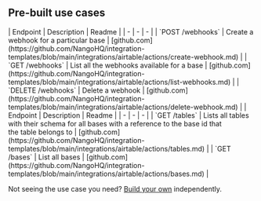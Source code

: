 
## Pre-built use cases

<AccordionGroup>


<Accordion title="Webhooks">
| Endpoint | Description | Readme |
| - | - | - |
| `POST /webhooks` | Create a webhook for a particular base | [github.com](https://github.com/NangoHQ/integration-templates/blob/main/integrations/airtable/actions/create-webhook.md) |
| `GET /webhooks` | List all the webhooks available for a base | [github.com](https://github.com/NangoHQ/integration-templates/blob/main/integrations/airtable/actions/list-webhooks.md) |
| `DELETE /webhooks` | Delete a webhook | [github.com](https://github.com/NangoHQ/integration-templates/blob/main/integrations/airtable/actions/delete-webhook.md) |
</Accordion>


<Accordion title="Others">
| Endpoint | Description | Readme |
| - | - | - |
| `GET /tables` | Lists all tables with their schema for all bases with a reference to the base id that<br />the table belongs to | [github.com](https://github.com/NangoHQ/integration-templates/blob/main/integrations/airtable/actions/tables.md) |
| `GET /bases` | List all bases | [github.com](https://github.com/NangoHQ/integration-templates/blob/main/integrations/airtable/actions/bases.md) |
</Accordion>

</AccordionGroup>

<Tip>Not seeing the use case you need? [Build your own](https://nango.dev/slack) independently.</Tip>
